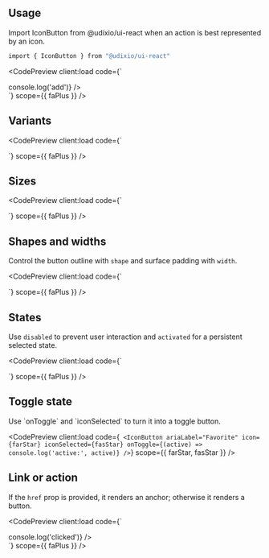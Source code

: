 ---
---







## Usage

Import IconButton from @udixio/ui-react when an action is best represented by an icon.

```bash
import { IconButton } from "@udixio/ui-react"
```

<CodePreview client:load
             code={`
  <div className="flex items-center gap-3">
    <IconButton ariaLabel="Add item" icon={faPlus} onClick={() => console.log('add')} />
  </div>`}
             scope={{ faPlus }}
/>

## Variants

<CodePreview client:load
             code={`
  <div className="flex items-center gap-3">
    <IconButton ariaLabel="Standard" icon={faPlus} variant="standard" />
    <IconButton ariaLabel="Filled" icon={faPlus} variant="filled" />
    <IconButton ariaLabel="Tonal" icon={faPlus} variant="tonal" />
    <IconButton ariaLabel="Outlined" icon={faPlus} variant="outlined" />
  </div>`}
             scope={{ faPlus }}
/>

## Sizes

<CodePreview client:load
             code={`
  <div className="flex items-center gap-3">
    <IconButton variant="filled" ariaLabel="XS" icon={faPlus} size="xSmall" />
    <IconButton variant="filled" ariaLabel="S" icon={faPlus} size="small" />
    <IconButton variant="filled" ariaLabel="M" icon={faPlus} size="medium" />
    <IconButton variant="filled" ariaLabel="L" icon={faPlus} size="large" />
    <IconButton variant="filled" ariaLabel="XL" icon={faPlus} size="xLarge" />
  </div>`}
             scope={{ faPlus }}
/>

## Shapes and widths

Control the button outline with `shape` and surface padding with `width`.

<CodePreview client:load
             code={`
  <div className="flex items-center gap-3">
    <IconButton ariaLabel="Rounded" icon={faPlus} shape="rounded" />
    <IconButton ariaLabel="Squared" icon={faPlus} shape="squared" />
    <IconButton ariaLabel="Narrow" icon={faPlus} width="narrow" />
    <IconButton ariaLabel="Wide" icon={faPlus} width="wide" />
  </div>`}
             scope={{ faPlus }}
/>

## States

Use `disabled` to prevent user interaction and `activated` for a persistent selected state.

<CodePreview client:load
             code={`
  <div className="flex items-center gap-3">
    <IconButton ariaLabel="Active" icon={faPlus} activated />
    <IconButton ariaLabel="Disabled" icon={faPlus} disabled />
    <IconButton ariaLabel="Disabled active" icon={faPlus} disabled activated />
  </div>`}
             scope={{ faPlus }}
/>

## Toggle state

Use \`onToggle\` and \`iconSelected\` to turn it into a toggle button.

<CodePreview client:load
             code={`
  <IconButton
    ariaLabel="Favorite"
    icon={farStar}
    iconSelected={fasStar}
    onToggle={(active) => console.log('active:', active)}
  />`}
             scope={{ farStar, fasStar }}
/>

## Link or action

If the `href` prop is provided, it renders an anchor; otherwise it renders a button.

<CodePreview client:load
             code={`
  <div className="flex items-center gap-3">
    <IconButton ariaLabel="Go to Udixio" icon={faPlus} href="https://udixio.dev" />
    <IconButton ariaLabel="Run action" icon={faPlus} onClick={() => console.log('clicked')} />
  </div>`}
             scope={{ faPlus }}
/>